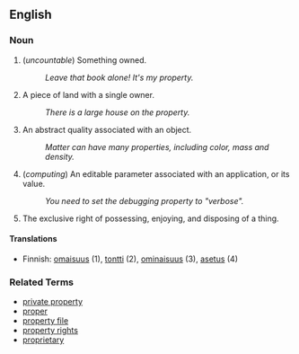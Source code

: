 ==English==

===Noun===
# (''uncountable'') Something owned.
#: ''Leave that book alone!  It's my property.''
# A piece of land with a single owner.
#: ''There is a large house on the property.''
# An abstract quality associated with an object.
#: ''Matter can have many properties, including color, mass and density.''
# (''computing'') An editable parameter associated with an application, or its value.
#: ''You need to set the debugging property to "verbose".''
# The exclusive right of possessing, enjoying, and disposing of a thing.

====Translations====
*Finnish: [[omaisuus]] (1), [[tontti]] (2), [[ominaisuus]] (3), [[asetus]] (4)

===Related Terms===
*[[private property]]
*[[proper]]
*[[property file]]
*[[property rights]]
*[[proprietary]]
